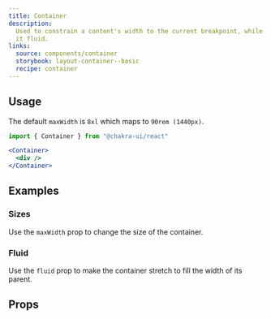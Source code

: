 ```yaml
---
title: Container
description:
  Used to constrain a content's width to the current breakpoint, while keeping
  it fluid.
links:
  source: components/container
  storybook: layout-container--basic
  recipe: container
---
```


<ExampleTabs name="container-basic" />

## Usage

The default `maxWidth` is `8xl` which maps to `90rem (1440px)`.

```jsx
import { Container } from "@chakra-ui/react"
```

```jsx
<Container>
  <div />
</Container>
```

## Examples

### Sizes

Use the `maxWidth` prop to change the size of the container.

<ExampleTabs name="container-with-sizes" />

### Fluid

Use the `fluid` prop to make the container stretch to fill the width of its
parent.

<ExampleTabs name="container-with-fluid" />

## Props

<PropTable component="Container" part="Container" />
